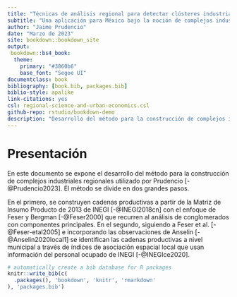 ```yaml
--- 
title: "Técnicas de análisis regional para detectar clústeres industriales"
subtitle: "Una aplicación para México bajo la noción de complejos industriales"
author: "Jaime Prudencio"
date: "Marzo de 2023"
site: bookdown::bookdown_site
output:
 bookdown::bs4_book:
  theme:
    primary: "#3860b6"
    base_font: "Segoe UI"
documentclass: book
bibliography: [book.bib, packages.bib]
biblio-style: apalike
link-citations: yes
csl: regional-science-and-urban-economics.csl
github-repo: rstudio/bookdown-demo
description: "Desarrollo del método para la construcción de complejos industriales regionales utilizado por Prudencio (2013)"
---
```


# Presentación

En este documento se expone el desarrollo del método para la construcción de complejos industriales regionales utilizado por Prudencio [-@Prudencio2023]. El método se divide en dos grandes pasos.  

En el primero, se construyen cadenas productivas a partir de la Matriz de Insumo Producto de 2013 de INEGI [-@INEGI2018cn] con el enfoque de Feser y Bergman [-@Feser2000] que recurren al análisis de conglomerados con componentes principales. En el segundo, siguiendo a Feser et al. [-@Feser-etal2005] e incorporando las observaciones de Anselin [-@Anselin2020local1] se identifican las cadenas productivas a nivel municipal a través de índices de asociación espacial local que usan información del personal ocupado de INEGI [-@INEGIce2020].

```r
# automatically create a bib database for R packages
knitr::write_bib(c(
  .packages(), 'bookdown', 'knitr', 'rmarkdown'
), 'packages.bib')
```
